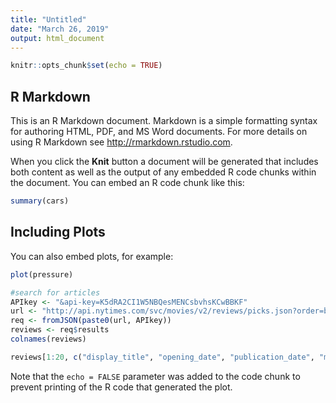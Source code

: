 ---
title: "Untitled"
date: "March 26, 2019"
output: html_document
---

```{r setup, include=FALSE}
knitr::opts_chunk$set(echo = TRUE)
```

## R Markdown

This is an R Markdown document. Markdown is a simple formatting syntax for authoring HTML, PDF, and MS Word documents. For more details on using R Markdown see <http://rmarkdown.rstudio.com>.

When you click the **Knit** button a document will be generated that includes both content as well as the output of any embedded R code chunks within the document. You can embed an R code chunk like this:

```{r cars}
summary(cars)
```

## Including Plots

You can also embed plots, for example:

```{r pressure, echo=FALSE}
plot(pressure)
```


```{r}
#search for articles
APIkey <- "&api-key=K5dRA2CI1W5NBQesMENCsbvhsKCwBBKF"
url <- "http://api.nytimes.com/svc/movies/v2/reviews/picks.json?order=by-date"
req <- fromJSON(paste0(url, APIkey))
reviews <- req$results
colnames(reviews)
```
```{r}
reviews[1:20, c("display_title", "opening_date", "publication_date", "mpaa_rating")]
```

Note that the `echo = FALSE` parameter was added to the code chunk to prevent printing of the R code that generated the plot.
